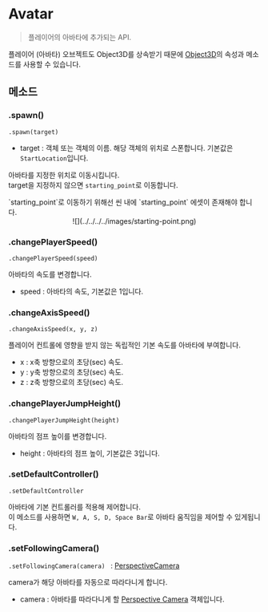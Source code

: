 
# Avatar

> 플레이어의 아바타에 추가되는 API.

플레이어 (아바타) 오브젝트도 Object3D를 상속받기 때문에 [Object3D](../built-in/three/object3d.mdx)의 속성과 메소드를 사용할 수 있습니다.  

## 메소드

### .spawn()

`.spawn(target) `

- target : 객체 또는 객체의 이름. 해당 객체의 위치로 스폰합니다. 기본값은 `StartLocation`입니다.

아바타를 지정한 위치로 이동시킵니다.  
target을 지정하지 않으면 `starting_point`로 이동합니다.

<Callout type="warning">
`starting_point`로 이동하기 위해선 씬 내에 `starting_point` 에셋이 존재해야 합니다.  
<br/>
<center>
![](../../../../images/starting-point.png)
</center>
</Callout>

### .changePlayerSpeed()

`.changePlayerSpeed(speed) `

아바타의 속도를 변경합니다.

- speed : 아바타의 속도, 기본값은 1입니다.

### .changeAxisSpeed()

`.changeAxisSpeed(x, y, z) `

플레이어 컨트롤에 영향을 받지 않는 독립적인 기본 속도를 아바타에 부여합니다.

- x : x축 방향으로의 초당(sec) 속도.
- y : y축 방향으로의 초당(sec) 속도.
- z : z축 방향으로의 초당(sec) 속도.

### .changePlayerJumpHeight()

`.changePlayerJumpHeight(height) `

아바타의 점프 높이를 변경합니다.

- height : 아바타의 점프 높이, 기본값은 3입니다.

### .setDefaultController()

`.setDefaultController `  

아바타에 기본 컨트롤러를 적용해 제어합니다.  
이 메소드를 사용하면 `W, A, S, D, Space Bar`로 아바타 움직임을 제어할 수 있게됩니다.  

### .setFollowingCamera()

`.setFollowingCamera(camera) ` : [PerspectiveCamera](../built-in/three/perspective.mdx)  

camera가 해당 아바타를 자동으로 따라다니게 합니다.  

- camera : 아바타를 따라다니게 할 [Perspective Camera](../../script/built-in/three/perspective.mdx) 객체입니다.